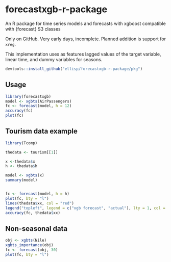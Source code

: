 # forecastxgb-r-package
An R package for time series models and forecasts with xgboost compatible with {forecast} S3 classes

Only on GitHub.  Very early days, incomplete.  Planned addition is support for `xreg`.

This implementation uses as features lagged values of the target variable, linear time, and dummy variables for seasons.

```r
devtools::install_github("ellisp/forecastxgb-r-package/pkg")
```

## Usage

```r
library(forecastxgb)
model <- xgbts(AirPassengers)
fc <- forecast(model, h = 12)
accuracy(fc)
plot(fc)

```


## Tourism data example
```r
library(Tcomp)

thedata <- tourism[[1]]

x <-thedata$x
h <- thedata$h

model <- xgbts(x)
summary(model)


fc <- forecast(model, h = h)
plot(fc, bty = "l")
lines(thedata$xx, col = "red")
legend("topleft", legend = c("xgb forecast", "actual"), lty = 1, col = c("blue", "red"), bty ="n")
accuracy(fc, thedata$xx)
```

## Non-seasonal data

```r
obj <- xgbts(Nile)
xgbts_importance(obj)
fc <- forecast(obj, 30)
plot(fc, bty = "l")
```

